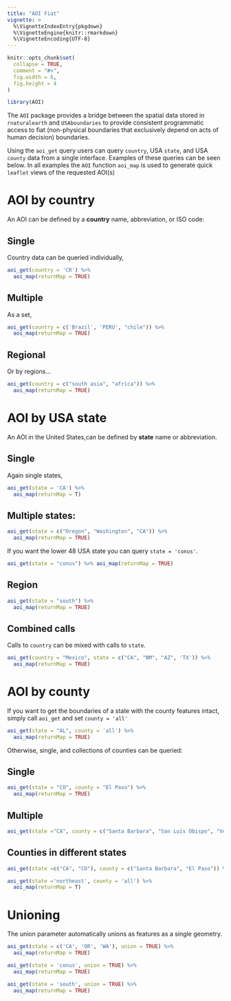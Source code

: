 ```yaml
---
title: "AOI Fiat"
vignette: >
  %\VignetteIndexEntry{pkgdown}
  %\VignetteEngine{knitr::rmarkdown}
  %\VignetteEncoding{UTF-8}
---
```


```r

knitr::opts_chunk$set(
  collapse = TRUE,
  comment = "#>",
  fig.width = 6, 
  fig.height = 4
)

library(AOI)
```

The `AOI` package provides a bridge between the spatial data stored in `rnaturalearth` and `USAboundaries` to provide consistent programmatic access to fiat (non-physical boundaries that exclusively depend on acts of human decision) boundaries. 

Using the `aoi_get` query users can query `country`, USA `state`, and USA `county` data from a single interface. Examples of these queries can be seen below. In all examples the `AOI` function `aoi_map` is used to generate quick `leaflet` views of the requested AOI(s)

# AOI by **country**

An AOI can be defined by a **country** name, abbreviation, or ISO code:

## Single

Country data can be queried individually,

```r
aoi_get(country = 'CR') %>% 
  aoi_map(returnMap = TRUE)
```

## Multiple

As a set,

```r
aoi_get(country = c('Brazil', 'PERU', "chile")) %>% 
  aoi_map(returnMap = TRUE)
```

## Regional

Or by regions...

```r
aoi_get(country = c("south asia", "africa")) %>% 
  aoi_map(returnMap = TRUE)
```

#  AOI by USA **state**  

An AOI in the United States,can be defined by **state** name or abbreviation.

## Single

Again single states,

```r
aoi_get(state = 'CA') %>% 
  aoi_map(returnMap = T)
```

## Multiple **states**:

```r
aoi_get(state = c("Oregon", "Washington", "CA")) %>% 
  aoi_map(returnMap = TRUE)
```

If you want the lower 48 USA state you can query `state = 'conus'`. 

```r
aoi_get(state = "conus") %>% aoi_map(returnMap = TRUE)
```

## Region 

```r
aoi_get(state = "south") %>% 
  aoi_map(returnMap = TRUE)
```

## Combined calls

Calls to `country` can be mixed with calls to `state`.

```r
aoi_get(country = "Mexico", state = c("CA", "NM", "AZ", 'TX')) %>% 
  aoi_map(returnMap = TRUE)
```

# AOI by **county** 

If you want to get the boundaries of a state with the county features intact, simply call `aoi_get` and set `county = 'all'`

```r
aoi_get(state = "AL", county = 'all') %>% 
  aoi_map(returnMap = TRUE)
```

Otherwise, single, and collections of counties can be queried: 

## Single

```r
aoi_get(state = "CO", county = "El Paso") %>% 
  aoi_map(returnMap = TRUE)
```

## Multiple

```r
aoi_get(state ="CA", county = c("Santa Barbara", "San Luis Obispo", "Ventura")) %>% aoi_map(returnMap = T)
```

## Counties in different states

```r
aoi_get(state =c("CA", "CO"), county = c("Santa Barbara", "El Paso")) %>% aoi_map(returnMap = T)
```

```r
aoi_get(state ='northeast', county = 'all') %>% 
  aoi_map(returnMap = T)
```

# Unioning

The union parameter automatically unions as features as a single geometry.

```r
aoi_get(state = c('CA', 'OR', 'WA'), union = TRUE) %>% 
  aoi_map(returnMap = TRUE)
```


```r
aoi_get(state = 'conus', union = TRUE) %>% 
  aoi_map(returnMap = TRUE)
```


```r
aoi_get(state = 'south', union = TRUE) %>% 
  aoi_map(returnMap = TRUE)
```

